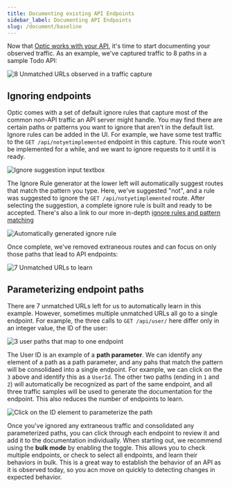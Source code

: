 ```yaml
---
title: Documenting existing API Endpoints
sidebar_label: Documenting API Endpoints
slug: /document/baseline
---
```


Now that [Optic works with your API](/document), it's time to start documenting your observed traffic. As an example, we've captured traffic to 8 paths in a sample Todo API:

<Paper elevation={3}>

![8 Unmatched URLs observed in a traffic capture](/img/docs/doc-8-unmatched.png)

</Paper>

## Ignoring endpoints

Optic comes with a set of default ignore rules that capture most of the common non-API traffic an API server might handle. You may find there are certain paths or patterns you want to ignore that aren't in the default list. Ignore rules can be added in the UI. For example, we have some test traffic to the `GET /api/notyetimplemented` endpoint in this capture. This route won't be implemented for a while, and we want to ignore requests to it until it is ready.

<Paper elevation={3}>

![Ignore suggestion input textbox](/img/docs/doc-ignore-suggestion.png)

</Paper>

The Ignore Rule generator at the lower left will automatically suggest routes that match the pattern you type. Here, we've suggested "not", and a rule was suggested to ignore the `GET /api/notyetimplemented` route. After selecting the suggestion, a complete ignore rule is built and ready to be accepted. There's also a link to our more in-depth [ignore rules and pattern matching](TODO)

<Paper elevation={3}>

![Automatically generated ignore rule](/img/docs/doc-ignore-rule.png)

</Paper>

Once complete, we've removed extraneous routes and can focus on only those paths that lead to API endpoints:

<Paper elevation={3}>

![7 Unmatched URLs to learn](/img/docs/doc-7-unmatched.png)

</Paper>

## Parameterizing endpoint paths

There are 7 unmatched URLs left for us to automatically learn in this example. However, sometimes multiple unmatched URLs all go to a single endpoint. For example, the three calls to `GET /api/user/` here differ only in an integer value, the ID of the user:

<Paper elevation={3}>

![3 user paths that map to one endpoint](/img/docs/doc-example-param-path.png)

</Paper>

The User ID is an example of a **path parameter**. We can identify any element of a path as a path parameter, and any pahs that match the pattern will be consolidaed into a single endpoint. For example, we can click on the `3` above and identify this as a `UserId`. The other two paths (ending in `1` and `2`) will automatically be recognized as part of the same endpoint, and all three traffic samples will be used to generate the documentation for the endpoint. This also reduces the number of endpoints to learn.

<Paper elevation={3}>

![Click on the ID element to parameterize the path](/img/docs/doc-consolidate-parameters.png)

</Paper>

Once you've ignored any extraneous traffic and consolidated any parameterized paths, you can click through each endpoint to review it and add it to the documentation individually. When starting out, we recommend using the **bulk mode** by enabling the toggle. This allows you to check multiple endpoints, or check to select all endpoints, and learn their behaviors in bulk. This is a great way to establish the behavior of an API as it is observed today, so you acn move on quickly to detecting changes in expected behavior.